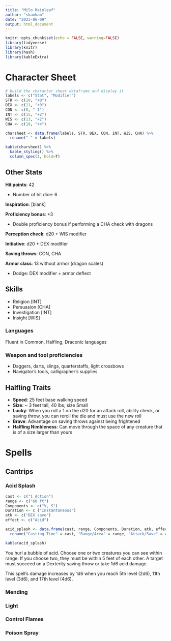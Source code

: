 ```yaml
---
title: "Milo Rainleaf"
author: "skamkam"
date: "2023-06-09"
output: html_document
---
```


\setlength\parindent{25pt}
```r
knitr::opts_chunk$set(echo = FALSE, warning=FALSE)
library(tidyverse)
library(knitr)
library(hash)
library(kableExtra)
```

# Character Sheet

```r
# build the character sheet dataframe and display it
labels <- c("Stat", "Modifier")
STR <- c(10, "+0")
DEX <- c(11, "+0")
CON <- c(8, "-1")
INT <- c(15, "+2")
WIS <- c(13, "+2")
CHA <- c(18, "+4")

charsheet <- data.frame(labels, STR, DEX, CON, INT, WIS, CHA) %>% 
  rename(" " = labels)

kable(charsheet) %>% 
  kable_styling() %>% 
  column_spec(1, bold=T)

```

## Other Stats

**Hit points**: 42

- Number of hit dice: 6

**Inspiration**: [blank]

**Proficiency bonus**: +3

- Double proficiency bonus if performing a CHA check with dragons

**Perception check**: d20 + WIS modifier

**Initiative**: d20 + DEX modifier

**Saving throws**: CON, CHA

**Armor class**: 13 without armor (dragon scales)

- Dodge: DEX modifier + armor deflect

## Skills
- Religion [INT]
- Persuasion [CHA]
- Investigation [INT]
- Insight [WIS]

### Languages
Fluent in Common, Halfling, Draconic languages

### Weapon and tool proficiencies
- Daggers, darts, slings, quarterstaffs, light crossbows
- Navigator's tools, calligrapher's supplies

## Halfling Traits
- **Speed**: 25 feet base walking speed
- **Size**: ~ 3 feet tall, 40 lbs; size Small
- **Lucky**: When you roll a 1 on the d20 for an attack roll, ability check, or saving throw, you can reroll the die and must use the new roll
- **Brave**: Advantage on saving throws against being frightened
- **Halfling Nimbleness**: Can move through the space of any creature that is of a size larger than yours

# Spells

## Cantrips {.tabset}

### Acid Splash

```r
cast <- c("1 Action")
range <- c("60 ft")
Components <- c("V, S")
Duration <- c ("Instantaneous")
atk <- c("DEX save")
effect <- c("Acid")

acid_splash <- data.frame(cast, range, Components, Duration, atk, effect) %>% 
  rename("Casting Time" = cast, "Range/Area" = range, "Attack/Save" = atk, "Damage/Effect" = effect)

kable(acid_splash)
```

You hurl a bubble of acid. Choose one or two creatures you can see within range. If you choose two, they must be within 5 feet of each other. A target must succeed on a Dexterity saving throw or take 1d6 acid damage.

This spell’s damage increases by 1d6 when you reach 5th level (2d6), 11th level (3d6), and 17th level (4d6).


### Mending

### Light

### Control Flames

### Poison Spray

